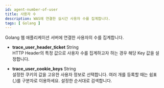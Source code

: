 ```yaml
---
id: agent-number-of-user
title: 사용자 수
description: WAS에 연결한 실시간 사용자 수를 집계합니다.
tags: [ Golang ]
---
```


Golang 웹 애플리케이션 서버에 연결한 사용자의 수를 집계합니다.

* **trace_user_header_ticket** <span class='type'>String</span><br/>
HTTP Header의 특정 값으로 사용자 수를 집계하고자 하는 경우 해당 Key 값을 설정합니다.

* **trace_user_cookie_keys** <span class='type'>String</span><br/>
설정한 쿠키의 값을 고유한 사용자 정보로 선택합니다. 여러 개를 등록할 때는 쉼표(,)를 구분자로 이용하세요. 설정한 순서대로 검색합니다.

